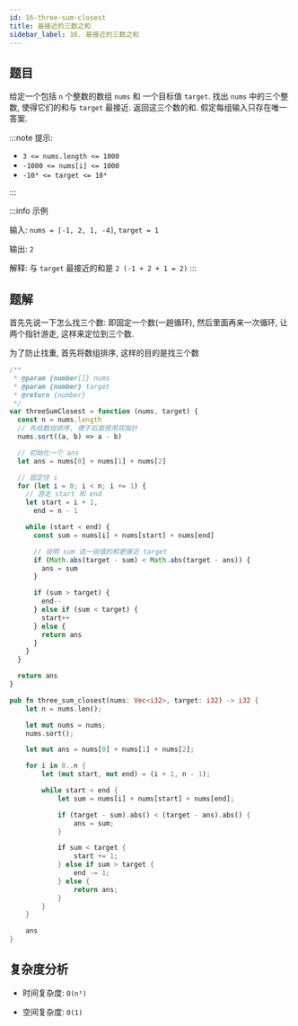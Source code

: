 ```yaml
---
id: 16-three-sum-closest
title: 最接近的三数之和
sidebar_label: 16. 最接近的三数之和
---
```


## 题目

给定一个包括 `n` 个整数的数组 `nums` 和 一个目标值 `target`. 找出 `nums` 中的三个整数, 使得它们的和与 `target` 最接近. 返回这三个数的和. 假定每组输入只存在唯一答案.

:::note 提示:

- `3 <= nums.length <= 1000`
- `-1000 <= nums[i] <= 1000`
- `-10⁴ <= target <= 10⁴`

:::

:::info 示例

输入: `nums = [-1, 2, 1, -4]`, `target = 1`

输出: `2`

解释: 与 `target` 最接近的和是 `2 (-1 + 2 + 1 = 2)`
:::

## 题解

首先先说一下怎么找三个数: 即固定一个数(一趟循环), 然后里面再来一次循环, 让两个指针游走, 这样来定位到三个数. 

为了防止找重, 首先将数组排序, 这样的目的是找三个数


<Tabs>
  <TabItem value="JavaScript" label="JavaScript" default>

```ts
/**
 * @param {number[]} nums
 * @param {number} target
 * @return {number}
 */
var threeSumClosest = function (nums, target) {
  const n = nums.length
  // 先给数组排序, 便于后面使用双指针
  nums.sort((a, b) => a - b)

  // 初始化一个 ans
  let ans = nums[0] + nums[1] + nums[2]

  // 固定住 i
  for (let i = 0; i < n; i += 1) {
    // 游走 start 和 end
    let start = i + 1,
      end = n - 1

    while (start < end) {
      const sum = nums[i] + nums[start] + nums[end]

      // 说明 sum 这一组值的和更接近 target
      if (Math.abs(target - sum) < Math.abs(target - ans)) {
        ans = sum
      }

      if (sum > target) {
        end--
      } else if (sum < target) {
        start++
      } else {
        return ans
      }
    }
  }

  return ans
}
```

</TabItem>
<TabItem value="Rust" label="Rust">

```rust
pub fn three_sum_closest(nums: Vec<i32>, target: i32) -> i32 {
    let n = nums.len();

    let mut nums = nums;
    nums.sort();

    let mut ans = nums[0] + nums[1] + nums[2];

    for i in 0..n {
        let (mut start, mut end) = (i + 1, n - 1);

        while start < end {
            let sum = nums[i] + nums[start] + nums[end];

            if (target - sum).abs() < (target - ans).abs() {
                ans = sum;
            }

            if sum < target {
                start += 1;
            } else if sum > target {
                end -= 1;
            } else {
                return ans;
            }
        }
    }

    ans
}
```

</TabItem>
</Tabs>


## 复杂度分析

- 时间复杂度: `O(n²)`

- 空间复杂度: `O(1)`
